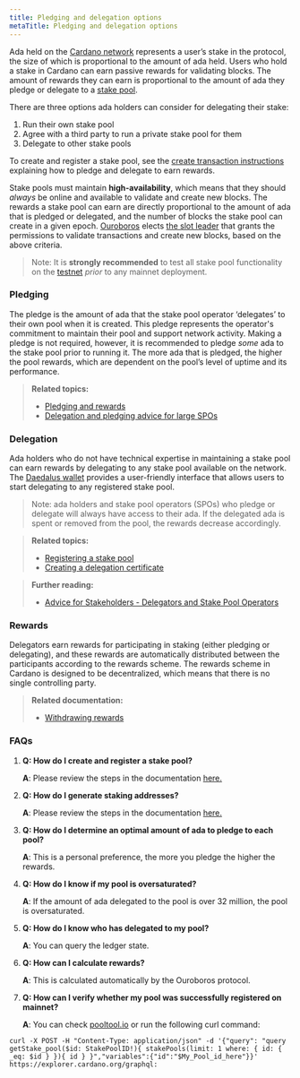 ```yaml
---
title: Pledging and delegation options
metaTitle: Pledging and delegation options
---
```


Ada held on the [Cardano network](https://cardano.org/) represents a user’s stake in the
protocol, the size of which is proportional to the amount of ada held. Users who
hold a stake in Cardano can earn passive rewards for validating blocks. The
amount of rewards they can earn is proportional to the amount of ada they pledge
or delegate to a [stake pool](https://docs.cardano.org/core-concepts/stake-pools).

There are three options ada holders can consider for delegating their stake:

1. Run their own stake pool
2. Agree with a third party to run a private stake pool for them
3. Delegate to other stake pools

To create and register a stake pool, see the
[create transaction instructions](https://github.com/input-output-hk/cardano-node/blob/master/doc/stake-pool-operations/simple_transaction.md)
explaining how to pledge and delegate to earn rewards.

Stake pools must maintain **high-availability**, which means that they should
*always* be online and available to validate and create new blocks. The rewards a
stake pool can earn are directly proportional to the amount of ada that is
pledged or delegated, and the number of blocks the stake pool can create in a
given epoch. [Ouroboros](https://docs.cardano.org/core-concepts/ouroboros-overview)
elects [the slot leader](https://docs.cardano.org/glossary#slotleader) that grants the permissions to validate transactions and create new
blocks, based on the above criteria.

> Note: It is **strongly recommended** to test all stake pool functionality on the
> [testnet](https://testnets.cardano.org/en/testnets/cardano/overview/) *prior* to any mainnet deployment.

### Pledging

The pledge is the amount of ada that the stake pool operator ‘delegates’ to
their own pool when it is created. This pledge represents the operator's commitment
to maintain their pool and support network activity. Making a pledge is
not required, however, it is recommended to pledge *some* ada to the stake pool
prior to running it. The more ada that is pledged, the higher the pool rewards,
which are dependent on the pool’s level of uptime and its performance.

> **Related topics:**
> -   [Pledging and rewards](/core-concepts/pledging-rewards)
> -   [Delegation and pledging advice for large SPOs](/getting-started/guidelines-for-large-spos/#delegationandpledgingadvice)

### Delegation

Ada holders who do not have technical expertise in maintaining a stake pool can
earn rewards by delegating to any stake pool available on the network. The
[Daedalus wallet](https://docs.cardano.org/cardano-components/daedalus-wallet) provides a user-friendly interface that allows users
to start delegating to any registered stake pool.

> Note: ada holders and stake pool operators (SPOs) who pledge or delegate will always have access to
> their ada. If the delegated ada is spent or removed from the pool, the rewards
> decrease accordingly.

> **Related topics:**
> -   [Registering a stake pool](https://github.com/input-output-hk/cardano-node/blob/master/doc/stake-pool-operations/register_stakepool.md)
> -   [Creating a delegation certificate](https://github.com/cardano-community/guild-operators/blob/alpha/docs/Staking/Delegates.md#create-a-delegation-certificate-and-submit-to-the-network)

> **Further reading:**
>
> - [Advice for Stakeholders - Delegators and Stake Pool Operators](https://iohk.io/en/blog/posts/2020/11/13/the-general-perspective-on-staking-in-cardano/)

### Rewards

Delegators earn rewards for participating in staking (either pledging or
delegating), and these rewards are automatically distributed between the
participants according to the rewards scheme. The rewards scheme in Cardano is
designed to be decentralized, which means that there is no single controlling
party.

> **Related documentation:**
> -   [Withdrawing rewards](https://github.com/input-output-hk/cardano-node/blob/master/doc/stake-pool-operations/withdraw-rewards.md) 

### FAQs

1. **Q: How do I create and register a stake pool?**

   **A**: Please review the steps in the documentation
   [here.](https://github.com/input-output-hk/cardano-node/blob/master/doc/stake-pool-operations/getConfigFiles_AND_Connect.md)

2. **Q: How do I generate staking addresses?**

   **A**: Please review the steps in the documentation
   [here.](https://github.com/input-output-hk/cardano-node/blob/master/doc/stake-pool-operations/register_key.md)

3. **Q: How do I determine an optimal amount of ada to pledge to each pool?**

   **A**: This is a personal preference, the more you pledge the higher the
   rewards.

4. **Q: How do I know if my pool is oversaturated?**

   **A**: If the amount of ada delegated to the pool is over 32 million, the
   pool is oversaturated.

5. **Q: How do I know who has delegated to my pool?**

   **A**: You can query the ledger state.

6. **Q: How can I calculate rewards?**

   **A**: This is calculated automatically by the Ouroboros protocol.

7. **Q: How can I verify whether my pool was successfully registered on
   mainnet?**

   **A**: You can check [pooltool.io](https://pooltool.io/) or run the following
   curl command:

```
curl -X POST -H "Content-Type: application/json" -d '{"query": "query getStake_pool($id: StakePoolID!){ stakePools(limit: 1 where: { id: { _eq: $id } }){ id } }","variables":{"id":"$My_Pool_id_here"}}' https://explorer.cardano.org/graphql:
```
